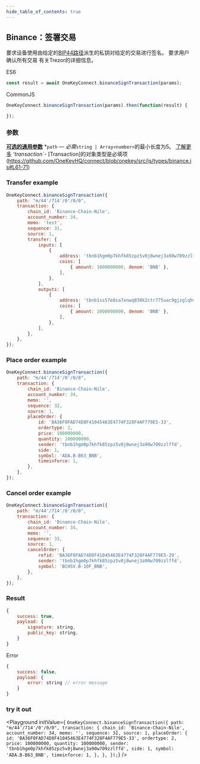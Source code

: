 ```yaml
---
hide_table_of_contents: true
---
```


## Binance：签署交易
要求设备使用由给定的[BIP44路径](./path)派生的私钥对给定的交易进行签名。 要求用户确认所有交易
有关Trezor的详细信息。

ES6
```javascript
const result = await OneKeyConnect.binanceSignTransaction(params);
```

CommonJS
```javascript
OneKeyConnect.binanceSignTransaction(params).then(function(result) {

});
```

### 参数
[****可选的通用参数****](./commonParams)
*`path` — *必需*`string | Array<number>`的最小长度为5。 [了解更多](./path)
*'transaction`-* [Transaction]的对象类型是必填项(https://github.com/OneKeyHQ/connect/blob/onekey/src/js/types/binance.js#L61-71)

### Transfer example
```javascript
OneKeyConnect.binanceSignTransaction({
    path: "m/44'/714'/0'/0/0",
    transaction: {
        chain_id: 'Binance-Chain-Nile',
        account_number: 34,
        memo: 'test',
        sequence: 31,
        source: 1,
        transfer: {
            inputs: [
                {
                    address: 'tbnb1hgm0p7khfk85zpz5v0j8wnej3a90w709zzlffd',
                    coins: [
                        { amount: 1000000000, denom: 'BNB' },
                    ],
                },
            ],
            outputs: [
                {
                    address: 'tbnb1ss57e8sa7xnwq030k2ctr775uac9gjzglqhvpy',
                    coins: [
                        { amount: 1000000000, denom: 'BNB' },
                    ],
                },
            ],
        },
    },
});
```

### Place order example
```javascript
OneKeyConnect.binanceSignTransaction({
    path: "m/44'/714'/0'/0/0",
    transaction: {
        chain_id: 'Binance-Chain-Nile',
        account_number: 34,
        memo: '',
        sequence: 32,
        source: 1,
        placeOrder: {
            id: 'BA36F0FAD74D8F41045463E4774F328F4AF779E5-33',
            ordertype: 2,
            price: 100000000,
            quantity: 100000000,
            sender: 'tbnb1hgm0p7khfk85zpz5v0j8wnej3a90w709zzlffd',
            side: 1,
            symbol: 'ADA.B-B63_BNB',
            timeinforce: 1,
        },
    },
});
```

### Cancel order example
```javascript
OneKeyConnect.binanceSignTransaction({
    path: "m/44'/714'/0'/0/0",
    transaction: {
        chain_id: 'Binance-Chain-Nile',
        account_number: 34,
        memo: '',
        sequence: 33,
        source: 1,
        cancelOrder: {
            refid: 'BA36F0FAD74D8F41045463E4774F328F4AF779E5-29',
            sender: 'tbnb1hgm0p7khfk85zpz5v0j8wnej3a90w709zzlffd',
            symbol: 'BCHSV.B-10F_BNB',
        },
    },
});
```

### Result
```javascript
{
    success: true,
    payload: {
        signature: string,
        public_key: string,
    }
}
```
Error
```javascript
{
    success: false,
    payload: {
        error: string // error message
    }
}
```
### try it out
<Playground
    initValue={
`OneKeyConnect.binanceSignTransaction({
    path: "m/44'/714'/0'/0/0",
    transaction: {
        chain_id: 'Binance-Chain-Nile',
        account_number: 34,
        memo: '',
        sequence: 32,
        source: 1,
        placeOrder: {
            id: 'BA36F0FAD74D8F41045463E4774F328F4AF779E5-33',
            ordertype: 2,
            price: 100000000,
            quantity: 100000000,
            sender: 'tbnb1hgm0p7khfk85zpz5v0j8wnej3a90w709zzlffd',
            side: 1,
            symbol: 'ADA.B-B63_BNB',
            timeinforce: 1,
        },
    },
});`}
/>
